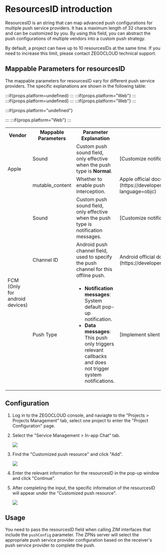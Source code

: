 # ResourcesID introduction


ResourcesID is an string that can map advanced push configurations for multiple push service providers. It has a maximum length of 32 characters and can be customized by you. By using this field, you can abstract the push configurations of multiple vendors into a custom push strategy.

By default, a project can have up to 10 resourcesIDs at the same time. If you need to increase this limit, please contact ZEGOCLOUD technical support.

## Mappable Parameters for resourcesID

The mappable parameters for resourcesID vary for different push service providers. The specific explanations are shown in the following table:

<table>
<tbody><tr>
<th>Vendor</th>
<th>Mappable Parameters</th>
<th>Parameter Explanation</th>
<th>Reference Documentation</th>
</tr>
<tr>
<td rowspan="2">Apple</td>
<td>Sound</td>
<td>Custom push sound field, only effective when the push type is <strong>Normal</strong>.</td>
:::if{props.platform=undefined}
<td>[Customize notification sound](./Customize%20notification%20sound.mdx)</td>
:::
:::if{props.platform="Web"}
<td>-</td>
:::
</tr>
<tr>
<td>mutable_content</td>
<td>Whether to enable push interception.</td>
<td>Apple official documentation [Modifying content in newly delivered notifications](https://developer.apple.com/documentation/usernotifications/modifying_content_in_newly_delivered_notifications?language=objc)</td>
</tr>
<tr>
<td rowspan="3">FCM<br/>(Only for android devices)</td>
<td>Sound</td>
<td>Custom push sound field, only effective when the push type is notification messages.</td>
:::if{props.platform=undefined}
<td>[Customize notification sound](./Customize%20notification%20sound.mdx)</td>
:::
:::if{props.platform="Web"}
<td>-</td>
:::
</tr>
<tr>
<td>Channel ID</td>
<td>Android push channel field, used to specify the push channel for this offline push.</td>
<td>Android official documentation [Create and manage notification channels](https://developer.android.com/develop/ui/views/notifications/channels?hl=en)</td>
</tr>
<tr>
<td>Push Type</td>
<td><ul><li><strong>Notification messages</strong>: System default pop-up notification.</li><li><strong>Data messages</strong>: This push only triggers relevant callbacks and does not trigger system notifications.</li></ul></td>

:::if{props.platform="undefined"}

<td>[Implement silent push notifications](./Implement%20silent%20push%20notifications.mdx)</td>
:::
:::if{props.platform="Web"}
  <td>-</td>
:::

</tr>
</tbody></table>

## Configuration

1. Log in to the ZEGOCLOUD console, and naviagte to the "Projects > Projects Management" tab, select one project to enter the "Project Configuration" page.

2. Select the "Service Management > In-app Chat" tab.

    <Frame width="512" height="auto" caption=""><img src="https://doc-media.zego.im/sdk-doc/Pics/ZEGOCLOUD_Console/service_management_1.jpeg" /></Frame>

3. Find the "Customized push resource" and click "Add".

    <Frame width="512" height="auto" caption=""><img src="https://doc-media.zego.im/sdk-doc/Pics/ZEGOCLOUD_Console/service_management_2.jpeg" /></Frame>

4. Enter the relevant information for the resourcesID in the pop-up window and click "Continue".

5. After completing the input, the specific information of the resourcesID will appear under the "Customized push resource".

    <Frame width="512" height="auto" caption=""><img src="https://doc-media.zego.im/sdk-doc/Pics/ZIM/OfflinePush/Copy_1.jpeg" /></Frame>

## Usage

You need to pass the resourcesID field when calling ZIM interfaces that include the `pushConfig` parameter. The ZPNs server will select the appropriate push service provider configuration based on the receiver's push service provider to complete the push.
